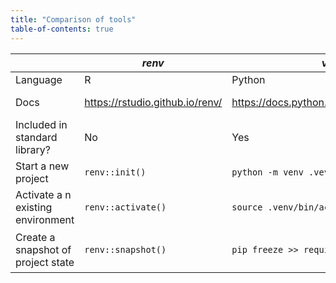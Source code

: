 ```yaml
---
title: "Comparison of tools"
table-of-contents: true
---
```


|                                    | *renv*                            | *venv*                                        | *poetry*                                                   | *conda*                                          |
| ---------------------------------- | --------------------------------- | --------------------------------------------- | ---------------------------------------------------------- | ------------------------------------------------ |
| Language                           | R                                 | Python                                        | Python                                                     | Python, R, and system dependencies               |
| Docs                               | <https://rstudio.github.io/renv/> | <https://docs.python.org/3/library/venv.html> | <https://python-poetry.org>                                | <https://docs.conda.io/en/latest/miniconda.html> |
| Included in standard library?      | No                                | Yes                                           | No                                                         | No                                               |
| Start a new project                | `renv::init()`                    | `python -m venv .vev`                         | `poetry init`                                              | `conda create --name new_env python=3.9`         |
| Activate a n existing environment  | `renv::activate()`                | `source .venv/bin/activate`                   | `poetry run <COMMAND>`                                     | `conda activate new_env`                         |
| Create a snapshot of project state | `renv::snapshot()`                | `pip freeze >> requirements.txt`              | `poetry export --without-hashes --output requirements.txt` | `conda env export >> conda_env.yaml`             |

